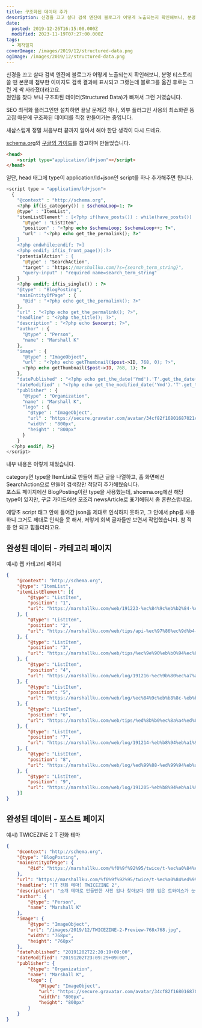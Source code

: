 ```yaml
---
title: 구조화된 데이터 추가
description: 신경을 끄고 살다 검색 엔진에 블로그가 어떻게 노출되는지 확인해보니, 분명 티스토리 쓸 땐 본문에 첨부한 이미지도 검색 결과에 표시되고 그랬는데 블로그를 옮긴 후로는 그런 게 싹 사라졌더라고요.원인을 찾다 보니 구조화된 데이터(Structured Data)가 빠져서 그런 거였습니다. SEO 최적화 플러그인만 설치하면 끝날 문제긴 하나, 외부 플러그인 사용의 최소화란 똥고집 때문에 구조화된 데이터를 직접 만들어가는 중입니다. 새삼스럽게 정말
date:
  posted: 2019-12-26T16:15:00.000Z
  modified: 2023-11-19T07:27:00.000Z
tags:
  - 제작일지
coverImage: /images/2019/12/structured-data.png
ogImage: /images/2019/12/structured-data.png
---
```


신경을 끄고 살다 검색 엔진에 블로그가 어떻게 노출되는지 확인해보니, 분명 티스토리 쓸 땐 본문에 첨부한 이미지도 검색 결과에 표시되고 그랬는데 블로그를 옮긴 후로는 그런 게 싹 사라졌더라고요.  
원인을 찾다 보니 구조화된 데이터(Structured Data)가 빠져서 그런 거였습니다.

SEO 최적화 플러그인만 설치하면 끝날 문제긴 하나, 외부 플러그인 사용의 최소화란 똥고집 때문에 구조화된 데이터를 직접 만들어가는 중입니다.

새삼스럽게 정말 처음부터 끝까지 알아서 해야 한단 생각이 다시 드네요.

[schema.org](https://schema.org/)와 [구글의 가이드](https://developers.google.com/search/docs/data-types/article)를 참고하며 만들었습니다.

```html
<head>
    <script type="application/ld+json"></script>
</head>
```

일단, head 태그에 type이 application/ld+json인 script를 하나 추가해주면 됩니다.

```php
<script type = "application/ld+json">
  {
    "@context" : "http://schema.org",
    <?php if(is_category()) : $schemaLoop=1; ?>
    @type" : "ItemList",
    "itemListElement" : [<?php if(have_posts()) : while(have_posts()) : the_post(); if($schemaLoop!=1){echo ',';}?>{
      "@type" : "ListItem",
      "position" : "<?php echo $schemaLoop; $schemaLoop++; ?>",
      "url" : "<?php echo get_the_permalink(); ?>"
    }
    <?php endwhile;endif; ?>]
    <?php endif; if(is_front_page()):?>
    "potentialAction" : {
      "@type" : "SearchAction",
      "target" : "https://marshallku.com/?s={search_term_string}",
      "query-input" : "required name=search_term_string"
    }
    <?php endif; if(is_single()) : ?>
    "@type" : "BlogPosting",
    "mainEntityOfPage" : {
      "@id" : "<?php echo get_the_permalink(); ?>"
    },
    "url" : "<?php echo get_the_permalink(); ?>",
    "headline" : "<?php the_title(); ?>",
    "description" : "<?php echo $excerpt; ?>",
    "author" : {
      "@type" : "Person",
      "name" : "Marshall K"
    },
    "image" : {
      "@type" : "ImageObject",
      "url" : "<?php echo getThumbnail($post->ID, 768, 0); ?>",
      <?php echo getThumbnail($post->ID, 768, 1); ?>
    },
    "datePublished" : "<?php echo get_the_date('Ymd').'T'.get_the_date('H:i:s').'+09:00'; ?>",
    "dateModified" : "<?php echo get_the_modified_date('Ymd').'T'.get_the_modified_date('H:i:s').'+09:00'; ?>",
    "publisher" : {
      "@type" : "Organization",
      "name" : "Marshall K",
      "logo" : {
        "@type" : "ImageObject",
        "url" : "https://secure.gravatar.com/avatar/34cf82f16801687021cacbce7479d01a?s=800",
        "width" : "800px",
        "height" : "800px"
      }
    }
  <?php endif; ?>}
</script>
```

내부 내용은 이렇게 채웠습니다.

category면 type을 ItemList로 만들어 최근 글을 나열하고, 홈 화면에선 SearchAction으로 만들어 검색창만 적당히 추가해뒀습니다.  
포스트 페이지에선 BlogPosting이란 type을 사용했는데, shcema.org에선 해당 type이 있지만, 구글 가이드에선 모조리 newsArticle로 표기해둬서 좀 혼란스럽네요.

애당초 script 태그 안에 들어간 json을 제대로 인식하지 못하고, 그 안에서 php를 사용하니 그거도 제대로 인식을 못 해서, 저렇게 회색 글자들만 보면서 작업했습니다. 참 적응 안 되고 힘들더라고요.

## 완성된 데이터 - 카테고리 페이지

예시) 웹 카테고리 페이지

```json
{
    "@context": "http://schema.org",
    "@type": "ItemList",
    "itemListElement": [{
        "@type": "ListItem",
        "position": "1",
        "url": "https://marshallku.com/web/191223-%ec%84%9c%eb%b2%84-%ea%b8%b4%ea%b8%89-%ec%a0%90%ea%b2%80-%ec%99%84%eb%a3%8c"
    }, {
        "@type": "ListItem",
        "position": "2",
        "url": "https://marshallku.com/web/tips/api-%ec%97%86%ec%9d%b4-%ec%9d%b8%ec%8a%a4%ed%83%80%ea%b7%b8%eb%9e%a8-%ed%94%bc%eb%93%9c-%ea%b0%80%ec%a0%b8%ec%98%a4%ea%b8%b0"
    }, {
        "@type": "ListItem",
        "position": "3",
        "url": "https://marshallku.com/web/tips/%ec%9e%90%eb%b0%94%ec%8a%a4%ed%81%ac%eb%a6%bd%ed%8a%b8-%eb%a0%8c%ed%8b%b0%ed%81%98%eb%9f%ac-%ec%b9%b4%eb%93%9c-%ea%b5%ac%ed%98%84%ed%95%98%ea%b8%b0"
    }, {
        "@type": "ListItem",
        "position": "4",
        "url": "https://marshallku.com/web/log/191216-%ec%9b%80%ec%a7%a4-%ea%b0%a4%eb%9f%ac%eb%a6%ac-%ec%a0%9c%ec%9e%91%ec%9d%bc%ec%a7%80"
    }, {
        "@type": "ListItem",
        "position": "5",
        "url": "https://marshallku.com/web/log/%ec%84%9c%eb%b8%8c-%eb%b8%94%eb%a1%9c%ea%b7%b8-%ea%b0%9c%ec%84%a4-%ec%9b%80%ec%a7%a4-%ea%b0%a4%eb%9f%ac%eb%a6%ac"
    }, {
        "@type": "ListItem",
        "position": "6",
        "url": "https://marshallku.com/web/tips/%ed%8b%b0%ec%8a%a4%ed%86%a0%eb%a6%ac-%eb%aa%a8%eb%b0%94%ec%9d%bc-%ed%8e%98%ec%9d%b4%ec%a7%80-%ec%99%84%eb%b2%bd%ed%9e%88-%eb%b9%84%ed%99%9c%ec%84%b1%ed%99%94%ed%95%98%ea%b8%b0"
    }, {
        "@type": "ListItem",
        "position": "7",
        "url": "https://marshallku.com/web/log/191214-%eb%b8%94%eb%a1%9c%ea%b7%b8-%ec%a0%9c%ec%9e%91%ec%9d%bc%ec%a7%80"
    }, {
        "@type": "ListItem",
        "position": "8",
        "url": "https://marshallku.com/web/log/%ed%99%88-%ed%99%94%eb%a9%b4-%ec%8a%ac%eb%9d%bc%ec%9d%b4%eb%8d%94-%ec%97%85%eb%8d%b0%ec%9d%b4%ed%8a%b8"
    }, {
        "@type": "ListItem",
        "position": "9",
        "url": "https://marshallku.com/web/log/191205-%eb%b8%94%eb%a1%9c%ea%b7%b8-%ec%a0%9c%ec%9e%91%ec%9d%bc%ec%a7%80"
    }]
}
```

## 완성된 데이터 - 포스트 페이지

예시) TWICEZINE 2 T 전화 테마

```json
{
    "@context": "http://schema.org",
    "@type": "BlogPosting",
    "mainEntityOfPage": {
        "@id": "https://marshallku.com/%f0%9f%92%95/twice/t-%ec%a0%84%ed%99%94-%ed%85%8c%eb%a7%88-twicezine-2"
    },
    "url": "https://marshallku.com/%f0%9f%92%95/twice/t-%ec%a0%84%ed%99%94-%ed%85%8c%eb%a7%88-twicezine-2",
    "headline": "[T 전화 테마] TWICEZINE 2",
    "description": "소개 테마로 만들만한 사진 없나 찾아보다 정장 입은 트와이스가 눈에 들어와 만들어본 테마입니다. 배경이 깔끔하게 흰색이라 작업하기 생각보다 편했네요.아무리 그래도 자동 선택으로 그냥 지워버리면 꽤 끔찍한 결과가 도출돼서, 특정 색상을 지우는 방법이나 레이어의 테두리를 다듬는 방법 등을 공부하는 계기도 됐습니다. 그리고, 이번 테마에선 다이얼 화면의 버튼을 점으로 바꾼 버전도 제작해봤습니다.안 그래도 피쳐폰 쓰던 시절부터 익숙해진...",
    "author": {
        "@type": "Person",
        "name": "Marshall K"
    },
    "image": {
        "@type": "ImageObject",
        "url": "/images/2019/12/TWICEZINE-2-Preview-768x768.jpg",
        "width": "768px",
        "height": "768px"
    },
    "datePublished": "20191202T22:20:19+09:00",
    "dateModified": "20191202T23:09:29+09:00",
    "publisher": {
        "@type": "Organization",
        "name": "Marshall K",
        "logo": {
            "@type": "ImageObject",
            "url": "https://secure.gravatar.com/avatar/34cf82f16801687021cacbce7479d01a?s=800",
            "width": "800px",
            "height": "800px"
        }
    }
}
```